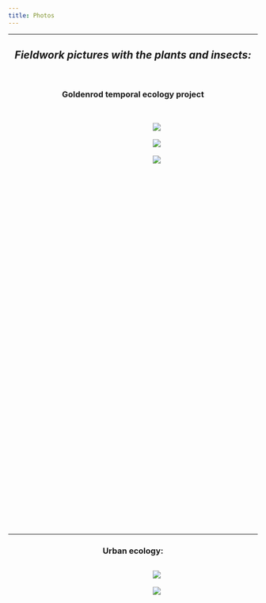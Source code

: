 ```yaml
---
title: Photos
---
```


<style>
.column-left{
  float: left;
  width: 52%;
  text-align: left;
}
.column-center{
  display: inline-block;
  width: 33%;
  text-align: center;
}
.column-right{
  float: right;
  width: 46%;
  text-align: center;
}
.vscroll-plot {
    width: 600px;
    height: 800px;
    overflow-y: scroll;
    overflow-x: hidden;
}
</style>
***********************************************************************************

<center>
## _Fieldwork pictures with the plants and insects:_

<br />  

### Goldenrod temporal ecology project
<div class="vscroll-plot">
<br />
![](~/Documents/GitHub/dbturner.github.io/pics/herbivorycages2019.jpg)
<br />
<br />
![](~/Documents/GitHub/dbturner.github.io/pics/goldenrodgarden2019.jpg)
<br />
<br />
![](~/Documents/GitHub/dbturner.github.io/pics/plant_comm_june2020.jpg)

<br />
<br />
</div>
<br />
<br />

***********************************************************************************

### Urban ecology: 
<div class="vscroll-plot">
![](~/Documents/GitHub/dbturner.github.io/pics/farm512017.jpg)
<br />
<br />
![](~/Documents/GitHub/dbturner.github.io/pics/finquita2017.jpg)
<br />
<br />
</div>

